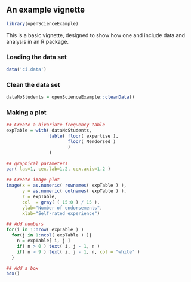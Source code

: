 <!--
%\VignetteEngine{knitr::knitr}
%\VignetteIndexEntry{Basic}
\usepackage[utf8]{inputenc}
-->

An example vignette
-----


```r
library(openScienceExample)
```

This is a basic vignette, designed to show how one and include data and analysis in an R package.


### Loading the data set
```r
data('ci.data')
```


### Clean the data set
```r
dataNoStudents = openScienceExample::cleanData()
```

### Making a plot

```r

## Create a bivariate frequency table 
expTable = with( dataNoStudents,
                table( floor( expertise ), 
                       floor( Nendorsed )
                       ) 
                )

## graphical parameters
par( las=1, cex.lab=1.2, cex.axis=1.2 )

## Create image plot
image(x = as.numeric( rownames( expTable ) ), 
      y = as.numeric( colnames( expTable ) ),
      z = expTable,
      col  = gray( ( 15:0 ) / 15 ),
      ylab="Number of endorsements",
      xlab="Self-rated experience")

## Add numbers     
for(i in 1:nrow( expTable ) )
  for(j in 1:ncol( expTable ) ){
    n = expTable[ i, j ]
    if( n > 0 ) text( i, j - 1, n )
    if( n > 9 ) text( i, j - 1, n, col = "white" )
  }

## Add a box
box()

```

